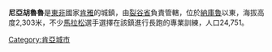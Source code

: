 {{Infobox settlement
  | name = 尼亞胡魯魯
  | settlement_type = 城鎮
  | image_skyline = Thomson's Falls.jpg
  | image_caption = 
  | subdivision_type = 國家
  | subdivision_name = {{flag|Kenya}}
  | subdivision_type1 = 省
  | subdivision_name1 = [[裂谷省|裂谷省]]
  | subdivision_type2 = 
  | subdivision_name2 = 
  | population_total = 24751
  | elevation_m = 2303
  | website = http://www.nyahururu.tk/
}}

'''尼亞胡魯魯'''是[[東非|東非]]國家[[肯雅|肯雅]]的城鎮，由[[裂谷省|裂谷省]]負責管轄，位於[[納庫魯|納庫魯]]以東，海拔高度2,303米，不少[[馬拉松|馬拉松]]選手選擇在該鎮進行長跑的專業訓練，人口24,751。

{{Coord|0|2|N|36|22|E|type:city|display=title}}

[[Category:肯亞城市|Category:肯亞城市]]

{{Kenya-stub}}
